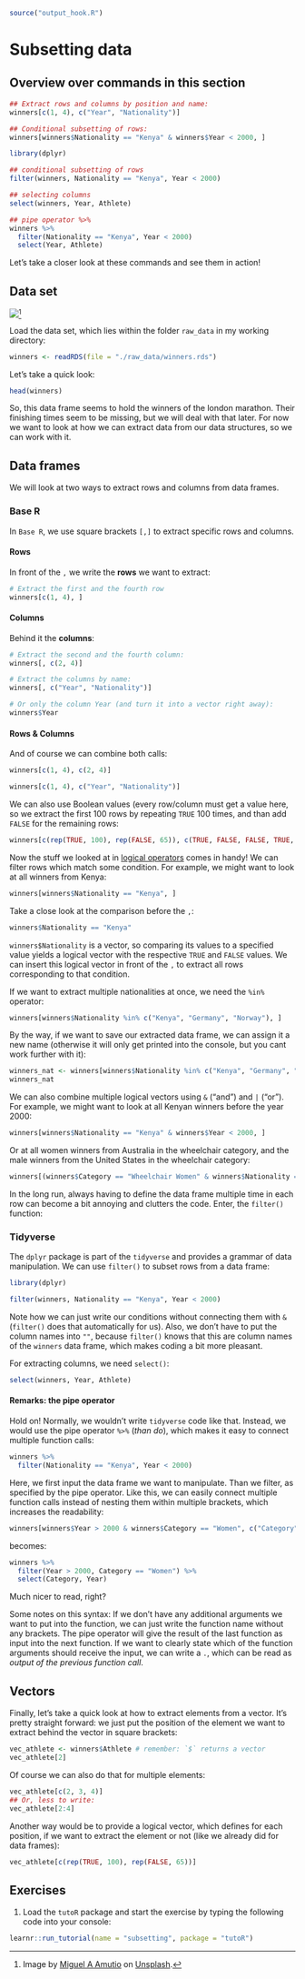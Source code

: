 
```r
source("output_hook.R")
``` 


# Subsetting data

## Overview over commands in this section
```r
## Extract rows and columns by position and name:
winners[c(1, 4), c("Year", "Nationality")]

## Conditional subsetting of rows:
winners[winners$Nationality == "Kenya" & winners$Year < 2000, ]

```

::: tidy
```r
library(dplyr)

## conditional subsetting of rows
filter(winners, Nationality == "Kenya", Year < 2000)

## selecting columns
select(winners, Year, Athlete)

## pipe operator %>% 
winners %>%
  filter(Nationality == "Kenya", Year < 2000)
  select(Year, Athlete)

```
:::

Let's take a closer look at these commands and see them in action! 

## Data set

![](./pictures/marathon.jpg)[^subsetting-1]

[^subsetting-1]: Image by [Miguel A Amutio](https://unsplash.com/de/@amutiomi?utm_source=unsplash&utm_medium=referral&utm_content=creditCopyText) on [Unsplash](https://unsplash.com/de/fotos/QDv-uBc-poY?utm_source=unsplash&utm_medium=referral&utm_content=creditCopyText).

Load the data set, which lies within the folder `raw_data` in my working directory:

```r
winners <- readRDS(file = "./raw_data/winners.rds")
```

Let's take a quick look:

```r
head(winners)
```

So, this data frame seems to hold the winners of the london marathon. Their finishing times seem to be missing, but we will deal with that later. For now we want to look at how we can extract data from our data structures, so we can work with it.

## Data frames

We will look at two ways to extract rows and columns from data frames.

### Base R

In `Base R`, we use square brackets `[,]` to extract specific rows and columns.   

#### Rows
In front of the `,` we write the **rows** we want to extract:

```r
# Extract the first and the fourth row
winners[c(1, 4), ]
```

#### Columns
Behind it the **columns**:

```r
# Extract the second and the fourth column:
winners[, c(2, 4)]

# Extract the columns by name:
winners[, c("Year", "Nationality")]

# Or only the column Year (and turn it into a vector right away):
winners$Year
```

#### Rows & Columns
And of course we can combine both calls:

```r
winners[c(1, 4), c(2, 4)]

winners[c(1, 4), c("Year", "Nationality")]
```

We can also use Boolean values (every row/column must get a value here, so we extract the first 100 rows by repeating `TRUE` 100 times, and than add `FALSE` for the remaining rows:

```r
winners[c(rep(TRUE, 100), rep(FALSE, 65)), c(TRUE, FALSE, FALSE, TRUE, TRUE)]
```

Now the stuff we looked at in [logical operators](basics.qmd#comparisons-and-logical-operators) comes in handy! We can filter rows which match some condition. For example, we might want to look at all winners from Kenya:

```r
winners[winners$Nationality == "Kenya", ]
```

Take a close look at the comparison before the `,`:

```r
winners$Nationality == "Kenya"
```

`winners$Nationality` is a vector, so comparing its values to a specified value yields a logical vector with the respective `TRUE` and `FALSE` values. We can insert this logical vector in front of the `,` to extract all rows corresponding to that condition.

If we want to extract multiple nationalities at once, we need the `%in%` operator:

```r
winners[winners$Nationality %in% c("Kenya", "Germany", "Norway"), ]
```

By the way, if we want to save our extracted data frame, we can assign it a new name (otherwise it will only get printed into the console, but you cant work further with it):

```r
winners_nat <- winners[winners$Nationality %in% c("Kenya", "Germany", "Norway"), ]
winners_nat
```

We can also combine multiple logical vectors using `&` ("and") and `|` ("or"). For example, we might want to look at all Kenyan winners before the year 2000:

```r
winners[winners$Nationality == "Kenya" & winners$Year < 2000, ]
```

Or at all women winners from Australia in the wheelchair category, and the male winners from the United States in the wheelchair category:

```r
winners[(winners$Category == "Wheelchair Women" & winners$Nationality == "Australia") | (winners$Category == "Wheelchair Men" & winners$Nationality == "United States"), ]
```

In the long run, always having to define the data frame multiple time in each row can become a bit annoying and clutters the code. Enter, the `filter()` function:

### Tidyverse

The `dplyr` package is part of the `tidyverse` and provides a grammar of data manipulation. We can use `filter()` to subset rows from a data frame:

::: tidy
```r
library(dplyr)

filter(winners, Nationality == "Kenya", Year < 2000)
```
:::

Note how we can just write our conditions without connecting them with `&` (`filter()` does that automatically for us). Also, we don't have to put the column names into `""`, because `filter()` knows that this are column names of the `winners` data frame, which makes coding a bit more pleasant.

For extracting columns, we need `select()`:

::: tidy
```r
select(winners, Year, Athlete)
```
:::

#### Remarks: the pipe operator

Hold on! Normally, we wouldn't write `tidyverse` code like that. Instead, we would use the pipe operator `%>%` (*than do*), which makes it easy to connect multiple function calls:

::: tidy
```r
winners %>%
  filter(Nationality == "Kenya", Year < 2000)
```
:::

Here, we first input the data frame we want to manipulate. Than we filter, as specified by the pipe operator. Like this, we can easily connect multiple function calls instead of nesting them within multiple brackets, which increases the readability:

```r
winners[winners$Year > 2000 & winners$Category == "Women", c("Category", "Year")]
```

becomes:

::: tidy
```r
winners %>%
  filter(Year > 2000, Category == "Women") %>%
  select(Category, Year)
```
:::

Much nicer to read, right?

Some notes on this syntax: If we don't have any additional arguments we want to put into the function, we can just write the function name without any brackets. The pipe operator will give the result of the last function as input into the next function. If we want to clearly state which of the function arguments should receive the input, we can write a `.`, which can be read as *output of the previous function call*.

## Vectors

Finally, let's take a quick look at how to extract elements from a vector. It's pretty straight forward: we just put the position of the element we want to extract behind the vector in square brackets:

```r
vec_athlete <- winners$Athlete # remember: `$` returns a vector
vec_athlete[2]
```

Of course we can also do that for multiple elements:

```r
vec_athlete[c(2, 3, 4)]
## Or, less to write:
vec_athlete[2:4]
```

Another way would be to provide a logical vector, which defines for each position, if we want to extract the element or not (like we already did for data frames):

```r
vec_athlete[c(rep(TRUE, 100), rep(FALSE, 65))]
```

## Exercises

1.  Load the `tutoR` package and start the exercise by typing the following code into your console:

```r
learnr::run_tutorial(name = "subsetting", package = "tutoR")
```
